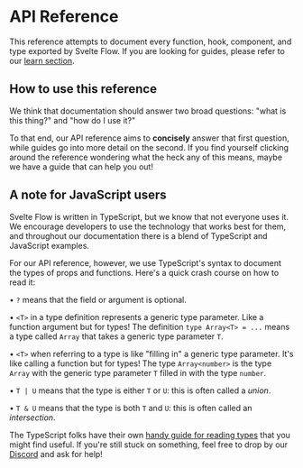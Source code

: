 
# API Reference

This reference attempts to document every function, hook, component, and type
exported by Svelte Flow. If you are looking for guides, please refer to our [learn section](/learn).

## How to use this reference

We think that documentation should answer two broad
questions: "what is this thing?" and "how do I use it?"

To that end, our API reference aims to **concisely** answer that first question, while guides go into more detail on the second. If you find yourself clicking
around the reference wondering what the heck any of this means, maybe we have a
guide that can help you out!

<ContentGrid className="mt-8">
  <ContentGridItem route="/learn/customization/custom-nodes">
    <BlogPostPreview
      title="Custom nodes"
      intro="A powerful feature of Svelte Flow is the ability to add custom nodes. Within your custom nodes you can render everything you want. You can define multiple source and target handles and render form inputs or charts for example. In this guide we will implement a node with an input field that updates some text in another part of the application."
    />
  </ContentGridItem>
  <ContentGridItem route="/learn/guides/sub-flows">
    <BlogPostPreview
      title="Subflows"
      intro="Is this a flow within a flow? Yes! Sometimes you want to treat parts of a flow as a group or even as a single node. This is where subflows come into play. In this guide you will learn how to create a child-parent relationship between nodes and implement different types of subflows.
"
    />
  </ContentGridItem>
</ContentGrid>

## A note for JavaScript users

Svelte Flow is written in TypeScript, but we know that not everyone uses it. We
encourage developers to use the technology that works best for them, and
throughout our documentation there is a blend of TypeScript and JavaScript
examples.

For our API reference, however, we use TypeScript's syntax to document the types
of props and functions. Here's a quick crash course on how to read it:

• `?` means that the field or argument is optional.

• `<T>` in a type definition represents a generic type parameter. Like a function
argument but for types! The definition `type Array<T> = ...` means a type called
`Array` that takes a generic type parameter `T`.

• `<T>` when referring to a type is like "filling in" a generic type parameter.
It's like calling a function but for types! The type `Array<number>` is the
type `Array` with the generic type parameter `T` filled in with the type
`number`.

• `T | U` means that the type is either `T` or `U`: this is often called a
_union_.

• `T & U` means that the type is both `T` and `U`: this is often called an
_intersection_.

The TypeScript folks have their own
[handy guide for reading types](https://www.typescriptlang.org/docs/handbook/typescript-in-5-minutes.html)
that you might find useful. If you're still stuck on something, feel free to
drop by our [Discord](https://discord.com/invite/RVmnytFmGW) and ask for help!
